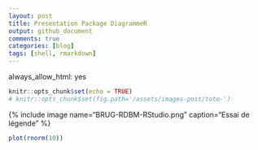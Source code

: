 ```yaml
---
layout: post
title: Presentation Package DiagrammeR
output: github_document
comments: true
categories: [blog]
tags: [shell, rmarkdown]
---
```


always_allow_html: yes

```r
knitr::opts_chunk$set(echo = TRUE)
# knitr::opts_chunk$set(fig.path='/assets/images-post/toto-')
```

{% include image name="BRUG-RDBM-RStudio.png" caption="Essai de légende" %}


```r
plot(rnorm(10))
```


<!-- ![Caption for the picture.](/home/vs/Data/Vincent/workspace/Jekyll/vincentstoliaroff.github.io/assets/images-post/BRUG-RDBM-RStudio.png) -->
